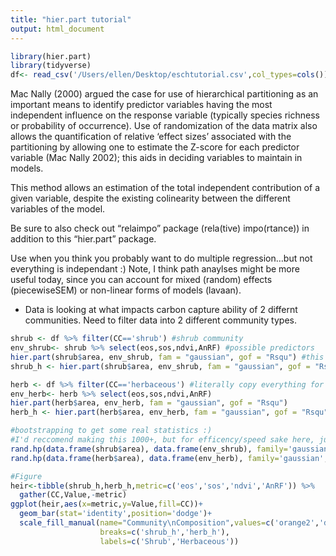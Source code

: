 ```yaml
---
title: "hier.part tutorial"
output: html_document
---
```

```r
library(hier.part)
library(tidyverse)
df<- read_csv('/Users/ellen/Desktop/eschtutorial.csv',col_types=cols())
```
Mac Nally (2000) argued the case for use of hierarchical partitioning as an important means to identify predictor variables having the most independent influence on the response variable (typically species richness or probability of occurrence). Use of randomization of the data matrix also allows the quantification of relative ‘effect sizes’ associated with the partitioning by allowing one to estimate the Z-score for each predictor variable (Mac Nally 2002); this aids in deciding variables to maintain in models.

This method allows an estimation of the total independent contribution of a given variable, despite the existing colinearity between the different variables of the model.

Be sure to also check out "relaimpo" package (rela(tive) impo(rtance)) in addition to this "hier.part" package. 

Use when you think you probably want to do multiple regression...but not everything is independant :) Note, I think path anaylses might be more useful today, since you can account for mixed (random) effects (piecewiseSEM) or non-linear forms of models (lavaan).

- Data is looking at what impacts carbon capture ability of 2 differnt communities. Need to filter data into 2 different community types. 
```r
shrub <- df %>% filter(CC=='shrub') #shrub community
env_shrub<- shrub %>% select(eos,sos,ndvi,AnRF) #possible predictors
hier.part(shrub$area, env_shrub, fam = "gaussian", gof = "Rsqu") #this is the analysis! Gives you a nice fig output too
shrub_h <- hier.part(shrub$area, env_shrub, fam = "gaussian", gof = "Rsqu")$I.perc[,1] #we want to extract the relevant values into a list so that we can make a nice figure later

herb <- df %>% filter(CC=='herbaceous') #literally copy everything for the herbaceous community
env_herb<- herb %>% select(eos,sos,ndvi,AnRF)
hier.part(herb$area, env_herb, fam = "gaussian", gof = "Rsqu")
herb_h <- hier.part(herb$area, env_herb, fam = "gaussian", gof = "Rsqu")$I.perc[,1]

#bootstrapping to get some real statistics :) 
#I'd reccomend making this 1000+, but for efficency/speed sake here, just doing 100. You will see if you run this multiple times, your "answer" might change...another great reason to do num.reps = 1000! ALSO, the data.frame() aspect is becuase of a weird thing in RStudio right now. Usually you wouldn't need it, but this is a quick hack to avert an error code. 
rand.hp(data.frame(shrub$area), data.frame(env_shrub), family='gaussian',gof='Rsqu',num.rep=100) 
rand.hp(data.frame(herb$area), data.frame(env_herb), family='gaussian',gof='Rsqu',num.rep=100)

#Figure
heir<-tibble(shrub_h,herb_h,metric=c('eos','sos','ndvi','AnRF')) %>% 
  gather(CC,Value,-metric)
ggplot(heir,aes(x=metric,y=Value,fill=CC))+
  geom_bar(stat='identity',position='dodge')+
  scale_fill_manual(name="Community\nComposition",values=c('orange2','darkgreen'),
                    breaks=c('shrub_h','herb_h'),
                    labels=c('Shrub','Herbaceous'))

```